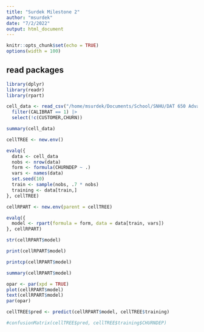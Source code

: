 ```yaml
---
title: "Surdek Milestone 2"
author: "msurdek"
date: "7/2/2022"
output: html_document
---
```


```r
knitr::opts_chunk$set(echo = TRUE)
options(width = 100)
```

## read packages

```r
library(dplyr)
library(readr)
library(rpart)
```

```r
cell_data <- read_csv("/home/msurdek/Documents/School/SNHU/DAT 650 Advanced Data Analytics/Assignments/Project//Data/Cell Data.csv") |> 
  filter(CALIBRAT == 1) |> 
  select(!c(CUSTOMER,CHURN))

summary(cell_data)
```

```r
cellTREE <- new.env()

evalq({
  data <- cell_data
  nobs <- nrow(data)
  form <- formula(CHURNDEP ~ .)
  vars <- names(data)
  set.seed(10)
  train <- sample(nobs, .7 * nobs)
  training <- data[train,]
}, cellTREE)

cellRPART <- new.env(parent = cellTREE)

evalq({
  model <- rpart(formula = form, data = data[train, vars])
}, cellRPART)
```


```r
str(cellRPART$model)

print(cellRPART$model)

printcp(cellRPART$model)

summary(cellRPART$model)

opar <- par(xpd = TRUE)
plot(cellRPART$model)
text(cellRPART$model)
par(opar)
```


```r
cellTREE$pred <- predict(cellRPART$model, cellTREE$training)

#confusionMatrix(cellTREE$pred, cellTREE$training$CHURNDEP)

```
